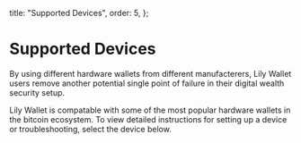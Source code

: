 
  title: "Supported Devices",
  order: 5,
};

# Supported Devices
By using different hardware wallets from different manufacterers, Lily Wallet users remove another potential single point of failure in their digital wealth security setup.

Lily Wallet is compatable with some of the most popular hardware wallets in the bitcoin ecosystem.  To view detailed instructions for setting up a device or troubleshooting, select the device below.


<div className="grid grid-cols-2 md:grid-cols-3 gap-8 mt-8">
  <DeviceCard
    image="/assets/devices/cobo.png"
    link="/devices/cobo-vault"
    title="Cobo Vault"
  />

  <DeviceCard
    image="/assets/devices/coldcard.png"
    link="/devices/coldcard"
    title="Coldcard"
  />

  <DeviceCard
    image="/assets/devices/ledger.png"
    link="/devices/ledger-nano-s"
    title="Ledger Nano S"
  />

  <DeviceCard
    image="/assets/devices/ledger-nano-x.png"
    link="/devices/ledger-nano-x"
    title="Ledger Nano X"
  />

  <DeviceCard
    image="/assets/devices/trezor.png"
    link="/devices/trezor-one"
    title="Trezor One"
  />

  <DeviceCard
    image="/assets/devices/trezor-model-t.png"
    link="/devices/trezor-model-t"
    title="Trezor Model T"
  />
</div>
